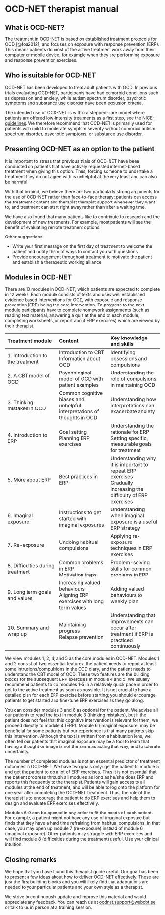 # OCD-NET therapist manual

## What is OCD-NET?

The treatment in OCD-NET is based on established treatment protocols for OCD [@foa2012], and focuses on exposure with response prevention (ERP). This means patients do most of the active treatment work away from their computer or mobile device, for example when they are performing exposure and response prevention exercises.

## Who is suitable for OCD-NET

OCD-NET has been developed to treat adult patients with OCD. In previous trials evaluating OCD-NET, participants have had comorbid conditions such as depression and anxiety, while autism spectrum disorder, psychotic symptoms and substance use disorder have been exclusion criteria.

The intended use of OCD-NET is within a stepped-care model where patients are offered low-intensity treatments as a first step, [see the NICE-guidelines](https://www.nice.org.uk/guidance/CG31/chapter/1-Guidance#stepped-care-for-adults-young-people-and-children-with-ocd-or-bdd). We therefore recommend that OCD-NET is primarily used for patients with mild to moderate symptom severity without comorbid autism spectrum disorder, psychotic symptoms, or substance use disorder.

## Presenting OCD-NET as an option to the patient

It is important to stress that previous trials of OCD-NET have been conducted on patients that have actively requested internet-based treatment when giving this option. Thus, forcing someone to undertake a treatment they do not agree with is unhelpful at the very least and can also be harmful.

With that in mind, we believe there are two particularly strong arguments for the use of OCD-NET rather than face-to-face therapy: patients can access the treatment content and therapist therapist support whenever they want to, and treatment can start right away rather than after a waiting time.

We have also found that many patients like to contribute to research and the development of new treatments. For example, most patients will see the benefit of evaluating remote treatment options.

Other suggestions:

* Write your first message on the first day of treatment to welcome the patient and notify them of ways to contact you with questions
* Provide encouragement throughout treatment to motivate the patient and establish a therapeutic working alliance

## Modules in OCD-NET

There are 10 modules in OCD-NET, which patients are expected to complete in 12 weeks. Each module consists of texts and uses well established evidence based interventions for OCD, with exposure and response prevention (ERP) being the core intervention. To progress to the next module participants have to complete homework assignments (such as reading text material, answering a quiz at the end of each module, completing worksheets, or report about ERP exercises) which are viewed by their therapist.

| **Treatment module** | **Content** | **Key knowledge and skills** |
| :--- | :--- | :--- |
| 1. Introduction to the treatment | Introduction to CBT <br> Information about OCD | Identifying obsessions and compulsions |
| 2. A CBT model of OCD | Psychological model of OCD with patient examples | Understanding the role of compulsions in maintaining OCD |
| 3. Thinking mistakes in OCD | Common cognitive biases and unhelpful interpretations of thoughts in OCD | Understanding how interpretations can exacerbate anxiety |
| 4. Introduction to ERP | Goal setting <br> Planning ERP exercises | Understanding the rationale for ERP <br> Setting specific, measurable goals for treatment |
| 5. More about ERP | Best practices in ERP | Understanding why it is important to repeat ERP exercises <br> Gradually increasing the difficulty of ERP exercises |
| 6. Imaginal exposure | Instructions to get started with imaginal exposures | Understanding when imaginal exposure is a useful ERP strategy |
| 7. Re-exposure | Undoing habitual compulsions | Applying re-exposure techniques in ERP exercises |
| 8. Difficulties during treatment | Common problems in ERP <br> Motivation traps | Problem-solving skills for common problems in ERP |
| 9. Long term goals and values | Increasing valued behaviours <br> Aligning ERP exercises with long term values | Adding valued behaviours to weekly plan |
| 10. Summary and wrap up | Maintaining progress <br> Relapse prevention | Understanding that improvements can occur after treatment if ERP is practiced continuously |

We view modules 1, 2, 4, and 5 as the core modules in OCD-NET. Modules 1 and 2 consist of two essential features: the patient needs to report at least some intrusions/compulsions in the OCD diary, and the patient needs to understand the CBT model of OCD. These two features are the building blocks for the subsequent ERP exercises in module 4 and 5. We usually recommend patients to do modules 1-5 in a relatively quick pace in order to get to the active treatment as soon as possible. It is not crucial to have a detailed plan for each ERP exercise before starting; you should encourage patients to get started and fine-tune ERP exercises as they go along.

You can consider modules 3 and 6 as optional for the patient. We advise all our patients to read the text in module 3 (thinking mistakes), but if the patient does not feel that this cognitive intervention is relevant for them, we proceed directly to module 4 (ERP). Module 6 (imaginal exposure) may be beneficial for some patients but our experience is that many patients skip this intervention. Although the text is written from a habituation lens, we often tell our patients that imaginal exposure may be a tool to learn that having a thought or image is not the same as acting that way, and to tolerate uncertainty.

The number of completed modules is not an essential predictor of treatment outcomes in OCD-NET. We have two goals only: get the patient to module 5 and get the patient to do a lot of ERP exercises. Thus it is not essential that the patient progress through all modules as long as he/she does ERP and reports this frequently to the therapist. Patients will gain access to all modules at the end of treatment, and will be able to log onto the platform for one year after completing the OCD-NET treatment. Thus, the role of the therapist is to encourage the patient to do ERP exercises and help them to design and evaluate ERP exercises effectively.

Modules 6-9 can be opened in any order to fit the needs of each patient. For example, a patient might not have any use of imaginal exposure but finds that they have a hard time refraining from habitual compulsions. In that case, you may open up module 7 (re-exposure) instead of module 6 (imaginal exposure). Other patients may struggle with ERP exercises and will find module 8 (difficulties during the treatment) useful. Use your clinical intuition.

## Closing remarks

We hope that you have found this therapist guide useful. Our goal has been to present a few ideas about how to deliver OCD-NET effectively. These are just the first building blocks and you will likely find that adaptations are needed to your particular patients and your own style as a therapist.

We strive to continuously update and improve this material and would appreciate any feedback. You can reach us at <ocdnet.support@webcbt.se> or talk to us in person at a training session.
